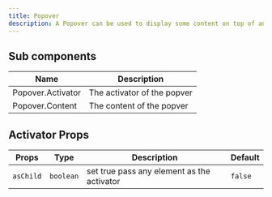 ---
title: Popover
description: A Popover can be used to display some content on top of another.
---


## Sub components

| Name              | Description                 |
| ----------------- | --------------------------- |
| Popover.Activator | The activator of the popver |
| Popover.Content   | The content of the popver   |

## Activator Props

| Props     | Type      | Description                                | Default |
| --------- | --------- | ------------------------------------------ | ------- |
| `asChild` | `boolean` | set true pass any element as the activator | `false` |
